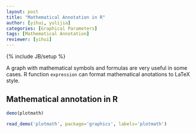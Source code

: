 ```yaml
---
layout: post
title: "Mathematical Annotation in R"
author: [yihui, yulijia]
categories: [Graphical Parameters]
tags: [Mathematical Annotation]
reviewer: [yihui]
---
```

{% include JB/setup %}

A graph with mathematical symbols and formulas are very useful in some cases. R function
`expression` can format mathematical anotations to LaTeX style. 

## Mathematical annotation in R

```r
demo(plotmath)
```

```r
read_demo('plotmath', package='graphics', labels='plotmath')
```

```r
```
